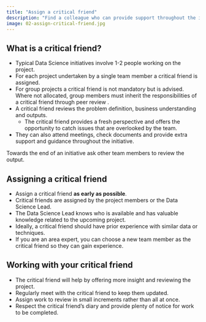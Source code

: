 ```yaml
---
title: "Assign a critical friend"
description: "Find a colleague who can provide support throughout the initiative."
image: 02-assign-critical-friend.jpg
---
```


## What is a critical friend?
- Typical Data Science initiatives involve 1-2 people working on the project.
- For each project undertaken by a single team member a critical friend is assigned.
- For group projects a critical friend is not mandatory but is advised. Where not allocated, group members must inherit the responsibilities of a critical friend through peer review  .
- A critical friend reviews the problem definition, business understanding and outputs.
    - The critical friend provides a fresh perspective and offers the opportunity to catch issues that are overlooked by the team. 
- They can also attend meetings, check documents and provide extra support and guidance throughout the initiative.

Towards the end of an initiative ask other team members to review the output.


## Assigning a critical friend
- Assign a critical friend **as early as possible**.
- Critical friends are assigned by the project members or the Data Science Lead.
- The Data Science Lead knows who is available and has valuable knowledge related to the upcoming project.
- Ideally, a critical friend should have prior experience with similar data or techniques.
- If you are an area expert, you can choose a new team member as the critical friend so they can gain experience.


## Working with your critical friend
- The critical friend will help by offering more insight and reviewing the project.
- Regularly meet with the critical friend to keep them updated.
- Assign work to review in small increments rather than all at once.
- Respect the critical friend’s diary and provide plenty of notice for work to be completed.
